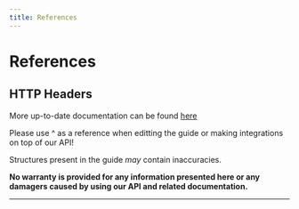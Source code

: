```yaml
---
title: References
---
```



# References 

## HTTP Headers

More up-to-date documentation can be found [here](https://spider.infinitybots.gg/docs)

Please use ^ as a reference when editting the guide or making integrations on top of our API!

Structures present in the guide *may* contain inaccuracies. 

**No warranty is provided for any information presented here or any damagers caused by using our API and related documentation.**

---